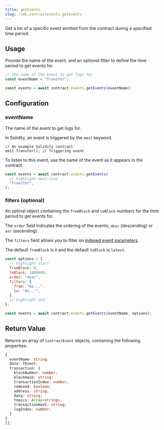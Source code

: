 ```yaml
---
title: getEvents
slug: /sdk.contractevents.getevents
---
```


Get a list of a specific event emitted from the contract during a specified time period.

## Usage

Provide the name of the event, and an optional filter to define the time period to get events for.

```javascript
// The name of the event to get logs for
const eventName = "Transfer";

const events = await contract.events.getEvents(eventName);
```

## Configuration

### eventName

The name of the event to get logs for.

In Solidity, an event is triggered by the `emit` keyword.

```solidity title="Example.sol"
// An example Solidity contract
emit Transfer(); // Triggering event
```

To listen to this event, use the name of the event as it appears in the contract.

```javascript
const events = await contract.events.getEvents(
  // highlight-next-line
  "Transfer",
);
```

### filters (optional)

An optinal object containing the `fromBlock` and `toBlock` numbers for the time period to get events for.

The `order` field indicates the ordering of the events; `desc` (descending) or `asc` (ascending).

The `filters` field allows you to filter on [indexed event parameters](https://docs.soliditylang.org/en/v0.8.19/contracts.html#index-14).

The default `fromBlock` is `0` and the default `toBlock` is `latest`.

```javascript
const options = {
  // highlight-start
  fromBlock: 0,
  toBlock: 1000000,
  order: "desc",
  filters: {
    from: "0x...",
    to: "0x...",
  },
  // highlight-end
};

const events = await contract.events.getEvents(eventName, options);
```

## Return Value

Returns an array of `ContractEvent` objects, containing the following properties:

```typescript
{
  eventName: string;
  data: TEvent;
  transaction: {
    blockNumber: number;
    blockHash: string;
    transactionIndex: number;
    removed: boolean;
    address: string;
    data: string;
    topics: Array<string>;
    transactionHash: string;
    logIndex: number;
  }
}
[];
```
